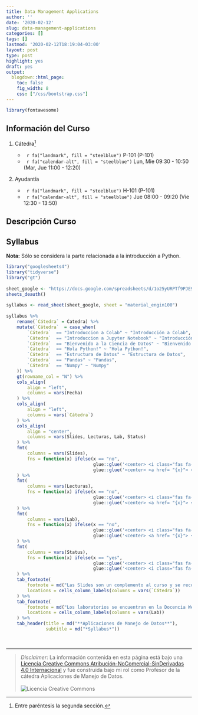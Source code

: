 ```yaml
---
title: Data Management Applications
author: ''
date: '2020-02-12'
slug: data-management-applications
categories: []
tags: []
lastmod: '2020-02-12T18:19:04-03:00'
layout: post
type: post
highlight: yes
draft: yes
output:
  blogdown::html_page:
    toc: false
    fig_width: 8
    css: ["/css/bootstrap.css"]
---
```


```r
library(fontawesome)
```

## Información del Curso

1. Cátedra^[Entre paréntesis la segunda sección.]
    
    * &nbsp; `r fa("landmark", fill = "steelblue")` P-101 (P-101)
    * &nbsp; `r fa("calendar-alt", fill = "steelblue")` Lun, Mie 09:30 - 10:50 (Mar, Jue 11:00 - 12:20)

2. Ayudantía 
    
    * &nbsp; `r fa("landmark", fill = "steelblue")` H-101 (P-101)
    * &nbsp; `r fa("calendar-alt", fill = "steelblue")` Jue 08:00 - 09:20 (Vie 12:30 - 13:50)

## Descripción Curso

## Syllabus

**Nota:** Sólo se considera la parte relacionada a la introducción a Python. 

```r
library("googlesheets4")
library("tidyverse")
library("gt")
 
sheet_google <- "https://docs.google.com/spreadsheets/d/1o25yURPTf9PJE9DDAPPS9FQRtsu2dGM6CYk-4dOOSas/edit#gid=0"
sheets_deauth()
 
syllabus <- read_sheet(sheet_google, sheet = "material_engin100") 
  
syllabus %>%
    rename(`Cátedra` = Catedra) %>% 
    mutate(`Cátedra`  = case_when(
        `Cátedra`  == "Introduccion a Colab" ~ "Introducción a Colab",
        `Cátedra`  == "Introduccion a Jupyter Notebook" ~ "Introducción a Jupyter Notebook",
        `Cátedra`  == "Bienvenido a la Ciencia de Datos" ~ "Bienvenido a la Ciencia de Datos",
        `Cátedra`  == "Hola Python!" ~ "Hola Python!",
        `Cátedra`  == "Estructura de Datos" ~ "Estructura de Datos",
        `Cátedra`  == "Pandas" ~ "Pandas",
        `Cátedra`  == "Numpy" ~ "Numpy"
    )) %>% 
    gt(rowname_col = "N") %>%
    cols_align(
        align = "left", 
        columns = vars(Fecha)
    ) %>% 
    cols_align(
        align = "left", 
        columns = vars(`Cátedra`)
    ) %>% 
    cols_align(
        align = "center",
        columns = vars(Slides, Lecturas, Lab, Status)
    ) %>%
    fmt(
        columns = vars(Slides),
        fns = function(x) ifelse(x == "no",
                                 glue::glue('<center> <i class="fas fa-laptop" style="color:grey" ></i> </center>'),
                                 glue::glue('<center> <a href= "{x}"> <i class="fas fa-laptop" style="color:steelblue" ></i> </a> </center>')) 
    ) %>%
    fmt( 
        columns = vars(Lecturas), 
        fns = function(x) ifelse(x == "no",
                                 glue::glue('<center> <i class="fas fa-book" style="color:grey" ></i> </center>'),
                                 glue::glue('<center> <a href= "{x}"> <i class="fas fa-book" style="color:steelblue" ></i> </a> </center>'))
    ) %>% 
    fmt(
        columns = vars(Lab),
        fns = function(x) ifelse(x == "no",
                                 glue::glue('<center> <i class="fas fa-code" style="color:grey" ></i> </center>'),
                                 glue::glue('<center> <a href= "{x}"> <i class="fas fa-code" style="color:steelblue" ></i> </a> </center>'))
    ) %>%
    fmt(
        columns = vars(Status),
        fns = function(x) ifelse(x == "yes",
                                 glue::glue('<center> <i class="fas fa-check" style="color:green" ></i> </center>'),
                                 glue::glue('<center> <i class="fas fa-times" style="color:red" ></i> </center>'))  
    ) %>% 
    tab_footnote(
        footnote = md("Las Slides son un complemento al curso y se recomiendan para profundizar conceptos."),
        locations = cells_column_labels(columns = vars(`Cátedra`))
    ) %>% 
    tab_footnote(
        footnote = md("Los laboratorios se encuentran en la Docencia Web."),
        locations = cells_column_labels(columns = vars(Lab))
    ) %>% 
    tab_header(title = md("**Aplicaciones de Manejo de Datos**"),
               subtitle = md("*Syllabus*")) 
```

</br>

---

> *Disclaimer*: La información contenida en esta página está bajo una <a rel="license" href="http://creativecommons.org/licenses/by-nc-nd/4.0/">Licencia Creative Commons Atribución-NoComercial-SinDerivadas 4.0 Internacional</a> <a rel="license" href="http://creativecommons.org/licenses/by-nc-nd/4.0/"></a> y fue construida bajo mi rol como Profesor de la cátedra Aplicaciones de Manejo de Datos.   
<br>
<img alt="Licencia Creative Commons" style="border-width:0" src="https://i.creativecommons.org/l/by-nc-nd/4.0/88x31.png"/> 
